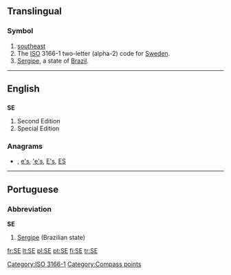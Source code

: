 {{also|Appendix:Variations of "se"}}
==Translingual==

===Symbol===
{{infl|mul|symbol}}
# [[southeast]]
# The [[ISO]] 3166-1 two-letter (alpha-2) code for [[Sweden]].
# [[Sergipe]], a state of [[Brazil]].

[[Category:ISO 3166-1]]
----
==English==

==={{initialism}}===
'''SE'''

# Second Edition
# Special Edition

===Anagrams===
* {{alphagram|[[es#English|es]]}} , [[e's#English|e's]], [['e's#English|'e's]], [[E's#English|E's]], [[ES#English|ES]]


[[Category:Compass points]]

----

==Portuguese==

===Abbreviation===
'''SE'''

# [[Sergipe]] (Brazilian state)

[[fr:SE]]
[[lt:SE]]
[[pl:SE]]
[[pt:SE]]
[[fi:SE]]
[[tr:SE]]